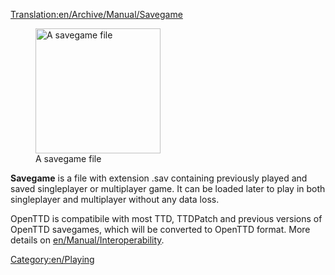 [[Translation:en/Archive/Manual/Savegame]]

[[File:en/Savecode.png|200px|thumb|right|A savegame file]]

'''Savegame''' is a file with extension .sav containing previously played and saved singleplayer or multiplayer game.
It can be loaded later to play in both singleplayer and multiplayer without any data loss.

OpenTTD is compatibile with most TTD, TTDPatch and previous versions of OpenTTD savegames, which will be converted to OpenTTD format. More details on [[en/Manual/Interoperability]].


[[Category:en/Playing]]
